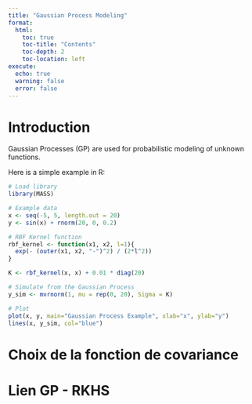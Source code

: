 ```yaml
---
title: "Gaussian Process Modeling"
format:
  html:
    toc: true   
    toc-title: "Contents"    
    toc-depth: 2    
    toc-location: left  
execute:
  echo: true
  warning: false
  error: false
---
```


# Introduction

Gaussian Processes (GP) are used for probabilistic modeling of unknown functions.

Here is a simple example in R:

```r
# Load library
library(MASS)

# Example data
x <- seq(-5, 5, length.out = 20)
y <- sin(x) + rnorm(20, 0, 0.2)

# RBF Kernel function
rbf_kernel <- function(x1, x2, l=1){
  exp(- (outer(x1, x2, "-")^2) / (2*l^2))
}

K <- rbf_kernel(x, x) + 0.01 * diag(20)

# Simulate from the Gaussian Process
y_sim <- mvrnorm(1, mu = rep(0, 20), Sigma = K)

# Plot
plot(x, y, main="Gaussian Process Example", xlab="x", ylab="y")
lines(x, y_sim, col="blue")
```

# Choix de la fonction de covariance

# Lien GP - RKHS
